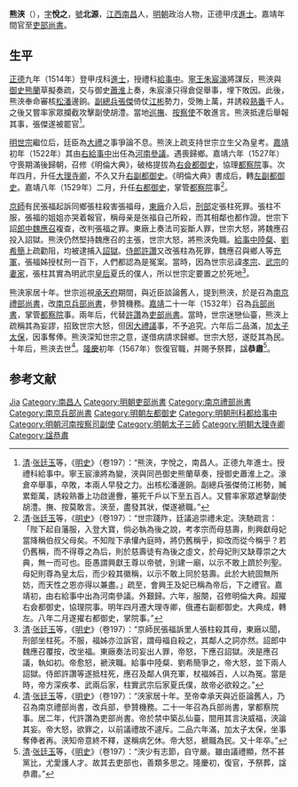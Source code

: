 {{明清人物信息框
| 姓名 = 熊浹
| 原名 =
| 圖片名稱= 
| 圖片大小 =
| 圖片說明 = 
| 最高職務 = 太子太保吏部尚書
| 國家 = 大明
| 爵位 =
| 籍貫 = [[江西承宣布政使司|江西承宣布政使司]][[南昌府|南昌府]][[南昌縣|南昌縣]]
| 族裔 = 漢族
| 旗籍 = 
| 字號 = 字悅之，號北源
| 諡號 = 恭肅
| 出生日期 = [[成化|成化]]四年（1468年）
| 出生地點 = [[江西承宣布政使司|江西]][[南昌縣|南昌縣]]
| 逝世日期 = [[嘉靖|嘉靖]]三十三年（1554年）
| 逝世地點 = [[江西承宣布政使司|江西]][[南昌縣|南昌縣]]
| 墓葬 =
| 配偶 =
| 親屬 =
| 出身 = *正德九年甲戌科進士出身
| 經歷 = 
| 著作 =
}}

'''熊浹'''（{{bd|1468年||1554年|catIdx=X熊}}），[[表字|字]]'''悅之'''，[[號|號]]'''北源'''，[[江西|江西]][[南昌|南昌]]人，[[明朝|明朝]]政治人物，正德甲戌[[進士|進士]]。嘉靖年間官至[[吏部尚書|吏部尚書]]。

== 生平 ==
[[正德_(明朝)|正德]]九年（1514年）登甲戌科[[進士|進士]]，授禮科[[給事中|給事中]]。[[寧王|寧王]][[朱宸濠|朱宸濠]]將謀反，熊浹與[[御史|御史]][[熊蘭|熊蘭]]草擬奏疏，交与御史[[蕭淮|蕭淮]]上奏，朱宸濠只得倉促舉事，埋下敗因。此後，熊浹奉命審核[[松潘|松潘]]邊餉。[[副總兵|副總兵]][[張傑|張傑]]倚仗[[江彬|江彬]]勢力，受賄上萬，并誘殺[[熟番|熟番]]千人。之後又嘗率家眾攔截攻擊副使胡澧。當地[[巡撫|巡撫]]、[[按察使|按察使]]不敢進言。熊浹抵達后舉報其事，張傑遂被罷官<ref>[[清|清]]·[[张廷玉|张廷玉]]等，《[[明史|明史]]》（卷197）：“熊浹，字悅之，南昌人。正德九年進士。授禮科給事中。寧王宸濠將為變，浹與同邑御史熊蘭草奏，授御史蕭淮上之。濠倉卒舉事，卒敗，本兩人早發之力。出核松潘邊餉。副總兵張傑倚江彬勢，贓累鉅萬，誘殺熟番上功啟邊釁，箠死千戶以下至五百人。又嘗率家眾遮擊副使胡澧。撫、按莫敢言。浹至，盡發其狀，傑遂褫職。”</ref>。

[[明世宗|明世宗]]繼位后，廷臣為[[大禮議|大禮]]之事爭論不息。熊浹上疏支持世宗立生父為皇考。[[嘉靖|嘉靖]]初年（1522年）其由[[右給事中|右給事中]]出任為[[河南|河南]][[參議|參議]]。遇喪歸鄉。嘉靖六年（1527年）守喪期滿後歸朝，召修《明倫大典》，破格提拔為[[右僉都御史|右僉都御史]]，協理[[都察院|都察院]]事。次年四月，升任[[大理寺卿|大理寺卿]]，不久又升[[右副都御史|右副都御史]]。《明倫大典》書成后，轉[[左副都御史|左副都御史]]。嘉靖八年（1529年）二月，升任[[右都御史|右都御史]]，掌管[[都察院|都察院]]事<ref>[[清|清]]·[[张廷玉|张廷玉]]等，《[[明史|明史]]》（卷197）：“世宗踐阼，廷議追崇禮未定。浹馳疏言：「陛下起自藩服，入登大寶，倘必執為後之說，考孝宗而母慈壽，則興獻母妃當降稱伯叔父母矣。不知陛下承懽內庭時，將仍舊稱乎，抑改而從今稱乎？若仍舊稱，而不得尊之為后，則於慈壽徒有為後之虛文，於母妃則又缺尊崇之大典，無一而可也。臣愚謂興獻王尊以帝號，別建一廟，以示不敢上躋於列聖。母妃則尊為皇太后，而少殺其徽稱，以示不敢上同於慈壽。此於大統固無所妨，而天性之恩亦得以兼盡。」疏至，會興王及妃已稱為帝后，下之禮官。嘉靖初，由右給事中出為河南參議。外艱歸。六年，服闋，召修明倫大典。超擢右僉都御史，協理院事。明年四月遷大理寺卿，俄遷右副都御史。大典成，轉左。八年二月遂擢右都御史，掌院事。”</ref>。

[[京師|京師]]有民張福起訴同鄉張柱殺害張福母，[[東廠|東廠]]介入后，[[刑部|刑部]]定張柱死罪。張柱不服，張福的姐姐亦哭着報官，稱母亲是张福自己所殺，而其相鄰也都作證。世宗下詔[[郎中|郎中]][[魏應召|魏應召]]複查，改判張福之罪。東廠上奏法司妄斷人罪，世宗大怒，將魏應召投入詔獄。熊浹仍然堅持魏應召的主張，世宗大怒，將熊浹免職。[[給事中|給事中]][[陸粲|陸粲]]、[[劉希簡|劉希簡]]上疏勸阻，均被逮捕入[[詔獄|詔獄]]。[[侍郎|侍郎]][[許讚|許讚]]又改張柱為死罪，魏應召與鄉人等[[充軍|充軍]]，張福姊授杖刑一百下，人們都認為是冤案。當時，因為世宗忌諱[[明孝宗|孝宗]]、[[明武宗|武宗]]的[[妻家|妻家]]，張柱其實為明武宗[[孝靜毅皇后|皇后]]夏氏的僕人，所以世宗定要置之於死地<ref>[[清|清]]·[[张廷玉|张廷玉]]等，《[[明史|明史]]》（卷197）：“京師民張福訴里人張柱殺其母，東廠以聞，刑部坐柱死。不服，福姊亦泣訴官，謂母福自殺之，其鄰人之詞亦然。詔郎中魏應召覆按，改坐福。東廠奏法司妄出人罪，帝怒，下應召詔獄。浹是應召議，執如初。帝愈怒，褫浹職。給事中陸粲、劉希簡爭之，帝大怒，並下兩人詔獄。侍郎許讚等遂抵柱死，應召及鄰人俱充軍，杖福姊百，人以為冤。當是時，帝方深疾孝、武兩后家，柱實武宗后家夏氏僕，故帝必欲殺之。”</ref>。

熊浹家居十年。世宗巡視[[承天府|承天府]]期間，與近臣談論舊人，提到熊浹，於是召為[[南京禮部尚書|南京禮部尚書]]，改[[南京兵部尚書|南京兵部尚書]]，參贊機務。[[嘉靖|嘉靖]]二十一年（1532年）召為[[兵部尚書|兵部尚書]]，掌管[[都察院|都察院]]事。兩年后，代替[[許讚|許讚]]為[[吏部尚書|吏部尚書]]。當時，世宗迷戀仙臺，熊浹上疏稱其為妄謬，招致世宗大怒，但因[[大禮議|大禮議]]事，不予追究。六年后二品滿，加[[太子太保|太子太保]]，因事奪俸。熊浹深知世宗之意，遂借病請求歸鄉。世宗大怒，遂貶其為民。十年后，熊浹去世<ref>[[清|清]]·[[张廷玉|张廷玉]]等，《[[明史|明史]]》（卷197）：“浹家居十年。至帝幸承天與近臣論舊人，乃召為南京禮部尚書，改兵部，參贊機務。二十一年召為兵部尚書，掌都察院事。居二年，代許讚為吏部尚書。帝於禁中築乩仙臺，間用其言決威福，浹論其妄。帝大怒，欲罪之，以前議禮故不遽斥。二品六年滿，加太子太保，坐事奪俸者再。浹知帝意終不釋，遂稱病乞休。帝大怒，褫職為民。又十年卒。”</ref>。[[隆庆_(明朝)|隆慶]]初年（1567年）恢復官職，并賜予祭葬，[[諡|諡]]'''恭肅'''<ref>[[清|清]]·[[张廷玉|张廷玉]]等，《[[明史|明史]]》（卷197）：“浹少有志節，自守嚴。雖由議禮顯，然不甚黨比，尤愛護人才。故其去吏部也，善類多思之。隆慶初，復官，予祭葬，諡恭肅。”</ref>。

== 参考文献 ==
{{reflist|2}}

{{start box}}
{{s-off}}
{{succession box|[[許贊|許贊]]|[[唐龍_(明朝)|唐龍]]|[[明朝吏部尚書|明朝吏部尚書]]|1455年-1456年}}
{{end box}}

{{正德九年甲戌科殿試金榜}}

{{Authority control}}
{{DEFAULTSORT:Xiong熊}}
[[Category:熊姓|Jia]]
[[Category:南昌人|Category:南昌人]]
[[Category:明朝吏部尚書|Category:明朝吏部尚書]]
[[Category:南京禮部尚書|Category:南京禮部尚書]]
[[Category:南京兵部尚書|Category:南京兵部尚書]]
[[Category:明朝左都御史|Category:明朝左都御史]]
[[Category:明朝刑科都给事中|Category:明朝刑科都给事中]]
[[Category:明朝河南按察司副使|Category:明朝河南按察司副使]]
[[Category:明朝太子三師|Category:明朝太子三師]]
[[Category:明朝大理寺卿|Category:明朝大理寺卿]]
[[Category:諡恭肅|Category:諡恭肅]]